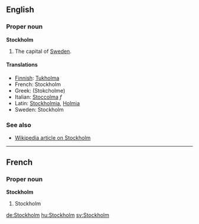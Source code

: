 {{wikipedia}}
==English==
===Proper noun===
'''Stockholm'''

#The capital of [[Sweden]].

====Translations====
*[[Finnish]]: [[Tukholma]]
*French: Stockholm
*Greek: (Stokcholme)
*Italian: [[Stoccolma]] ''f''
*Latin: [[Stockholmia]], [[Holmia]]
*Sweden: Stockholm

===See also===
*[[w:en:Stockholm|Wikipedia article on Stockholm]]

----

==French==
===Proper noun===
'''Stockholm'''

#Stockholm

[[de:Stockholm]]
[[hu:Stockholm]]
[[sv:Stockholm]]